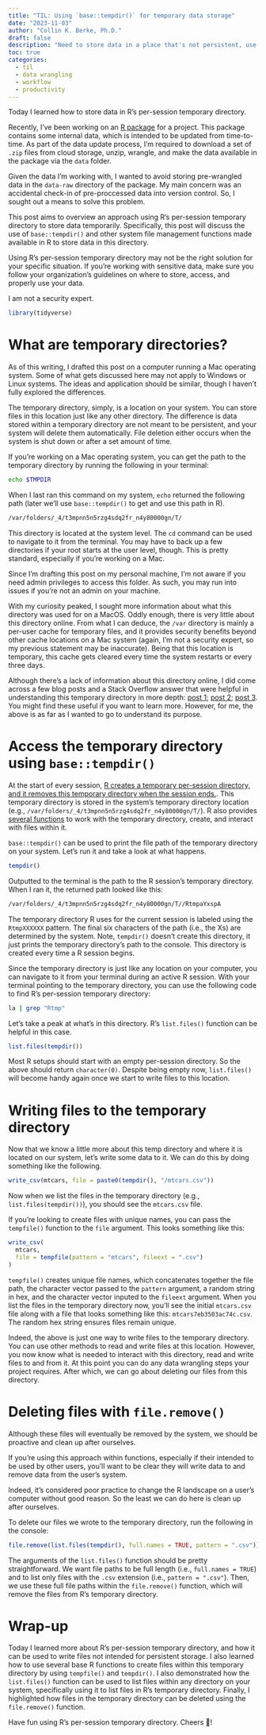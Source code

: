 ```yaml
---
title: "TIL: Using `base::tempdir()` for temporary data storage"
date: "2023-11-03"
author: "Collin K. Berke, Ph.D."
draft: false
description: "Need to store data in a place that's not persistent, use a temporary directory"
toc: true
categories:
  - til
  - data wrangling
  - workflow
  - productivity
---
```


Today I learned how to store data in R's per-session temporary directory.

Recently, I've been working on an [R package](https://r-pkgs.org/) for a project. This package contains some internal data, which is intended to be updated from time-to-time. As part of the data update process, I'm required to download a set of `.zip` files from cloud storage, unzip, wrangle, and make the data available in the package via the `data` folder.

Given the data I'm working with, I wanted to avoid storing pre-wrangled data in the `data-raw` directory of the package. My main concern was an accidental check-in of pre-proccessed data into version control. So, I sought out a means to solve this problem.

This post aims to overview an approach using R's per-session temporary directory to store data temporarily. Specifically, this post will discuss the use of `base::tempdir()` and other system file management functions made available in R to store data in this directory.

::: {.callout-warning}
Using R's per-session temporary directory may not be the right solution for your specific situation. If you're working with sensitive data, make sure you follow your organization's guidelines on where to store, access, and properly use your data. 

I am not a security expert.
:::

```r
library(tidyverse)
```

# What are temporary directories?

::: {.callout-note}
As of this writing, I drafted this post on a computer running a Mac operating system. Some of what gets discussed here may not apply to Windows or Linux systems. The ideas and application should be similar, though I haven't fully explored the differences.
:::

The temporary directory, simply, is a location on your system. You can store files in this location just like any other directory. The difference is data stored within a temporary directory are not meant to be persistent, and your system will delete them automatically. File deletion either occurs when the system is shut down or after a set amount of time.

If you're working on a Mac operating system, you can get the path to the temporary directory by running the following in your terminal:

```bash
echo $TMPDIR
```

When I last ran this command on my system, `echo` returned the following path (later we'll use `base::tempdir()` to get and use this path in R).

```txt
/var/folders/_4/t3mpnn5n5rzg4sdq2fr_n4y80000gn/T/
```

This directory is located at the system level. The `cd` command can be used to navigate to it from the terminal. You may have to back up a few directories if your root starts at the user level, though. This is pretty standard, especially if you're working on a Mac. 

::: {.callout-note}
Since I'm drafting this post on my personal machine, I'm not aware if you need admin privileges to access this folder. As such, you may run into issues if you're not an admin on your machine.
:::

With my curiosity peaked, I sought more information about what this directory was used for on a MacOS. Oddly enough, there is very little about this directory online. From what I can deduce, the `/var` directory is mainly a per-user cache for temporary files, and it provides security benefits beyond other cache locations on a Mac system (again, I'm not a security expert, so my previous statement may be inaccurate). Being that this location is temporary, this cache gets cleared every time the system restarts or every three days. 

Although there's a lack of information about this directory online, I did come across a few blog posts and a Stack Overflow answer that were helpful in understanding this temporary directory in more depth: [post 1](https://magnusviri.com/what-is-var-folders.html#:~:text=%22%2Fvar%2Ffolders%22%20(,%2C%20which%20are%20both%20rwxrwxrwt).); [post 2](https://apple.stackexchange.com/questions/22694/private-tmp-vs-private-var-tmp-vs-tmpdir); [post 3](https://macpaw.com/how-to/access-var-folder-mac). You might find these useful if you want to learn more. However, for me, the above is as far as I wanted to go to understand its purpose.

# Access the temporary directory using `base::tempdir()`

At the start of every session, [R creates a temporary per-session directory, and it removes this temporary directory when the session ends.](https://stackoverflow.com/a/13567465). This temporary directory is stored in the system's temporary directory location (e.g., `/var/folders/_4/t3mpnn5n5rzg4sdq2fr_n4y80000gn/T/`). R also provides [several functions](http://rstat.consulting/blog/temporary-dir-and-files-in-r/) to work with the temporary directory, create, and interact with files within it. 

`base::tempdir()` can be used to print the file path of the temporary directory on your system. Let's run it and take a look at what happens.

```r
tempdir()
```

Outputted to the terminal is the path to the R session's temporary directory. When I ran it, the returned path looked like this:

```txt
/var/folders/_4/t3mpnn5n5rzg4sdq2fr_n4y80000gn/T//RtmpaYxspA
```

The temporary directory R uses for the current session is labeled using the `RtmpXXXXXX` pattern. The final six characters of the path (i.e., the Xs) are determined by the system. Note, `tempdir()` doesn't create this directory, it just prints the temporary directory's path to the console. This directory is created every time a R session begins. 

Since the temporary directory is just like any location on your computer, you can navigate to it from your terminal during an active R session. With your terminal pointing to the temporary directory, you can use the following code to find R's per-session temporary directory:

```bash
la | grep "Rtmp"
```

Let's take a peak at what's in this directory. R's `list.files()` function can be helpful in this case. 

```r
list.files(tempdir())
```

Most R setups should start with an empty per-session directory. So the above should return `character(0)`. Despite being empty now, `list.files()` will become handy again once we start to write files to this location. 

# Writing files to the temporary directory

Now that we know a little more about this temp directory and where it is located on our system, let's write some data to it. We can do this by doing something like the following.  

```r
write_csv(mtcars, file = paste0(tempdir(), "/mtcars.csv"))
```

Now when we list the files in the temporary directory (e.g., `list.files(tempdir())`), you should see the `mtcars.csv` file. 

If you're looking to create files with unique names, you can pass the `tempfile()` function to the `file` argument. This looks something like this:

```r
write_csv(
  mtcars,
  file = tempfile(pattern = "mtcars", fileext = ".csv")
)
```

`tempfile()` creates unique file names, which concatenates together the file path, the character vector passed to the `pattern` argument, a random string in hex, and the character vector inputed to the `fileext` argument. When you list the files in the temporary directory now, you'll see the initial `mtcars.csv` file along with a file that looks something like this: `mtcars7eb3503ac74c.csv`. The random hex string ensures files remain unique.

Indeed, the above is just one way to write files to the temporary directory. You can use other methods to read and write files at this location. However, you now know what is needed to interact with this directory, read and write files to and from it. At this point you can do any data wrangling steps your project requires. After which, we can go about deleting our files from this directory.

# Deleting files with `file.remove()`

Although these files will eventually be removed by the system, we should be proactive and clean up after ourselves. 

::: {.callout-note}
If you're using this approach within functions, especially if their intended to be used by other users, you'll want to be clear they will write data to and remove data from the user's system. 

Indeed, it's considered poor practice to change the R landscape on a user's computer without good reason. So the least we can do here is clean up after ourselves.
:::

To delete our files we wrote to the temporary directory, run the following in the console:

```r
file.remove(list.files(tempdir(), full.names = TRUE, pattern = ".csv"))
```

The arguments of the `list.files()` function should be pretty straightforward. We want file paths to be full length (i.e., `full.names = TRUE`) and to list only files with the `.csv` extension (i.e., `pattern = ".csv"`). Then, we use these full file paths within the `file.remove()` function, which will remove the files from R's temporary directory. 

# Wrap-up

Today I learned more about R's per-session temporary directory, and how it can be used to write files not intended for persistent storage. I also learned how to use several base R functions to create files within this temporary directory by using `tempfile()` and `tempdir()`. I also demonstrated how the `list.files()` function can be used to list files within any directory on your system, specifically using it to list files in R's temporary directory. Finally, I highlighted how files in the temporary directory can be deleted using the `file.remove()` function. 

Have fun using R's per-session temporary directory. Cheers 🎉!
